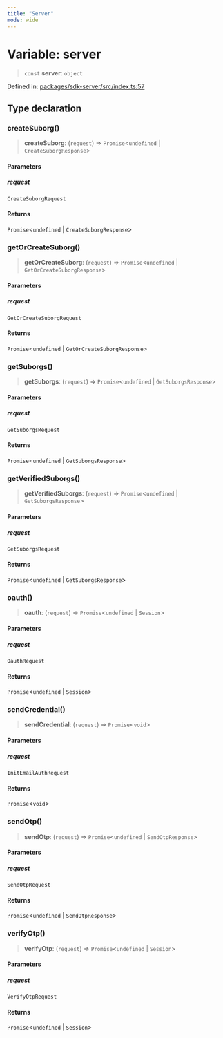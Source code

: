 ```yaml
---
title: "Server"
mode: wide
---
```

  
# Variable: server

> `const` **server**: `object`

Defined in: [packages/sdk-server/src/index.ts:57](https://github.com/tkhq/sdk/blob/94193410cf3571aa019a0b9408107eeb43e39e16/packages/sdk-server/src/index.ts#L57)

## Type declaration

### createSuborg()

> **createSuborg**: (`request`) => `Promise`\<`undefined` \| `CreateSuborgResponse`\>

#### Parameters

##### request

`CreateSuborgRequest`

#### Returns

`Promise`\<`undefined` \| `CreateSuborgResponse`\>

### getOrCreateSuborg()

> **getOrCreateSuborg**: (`request`) => `Promise`\<`undefined` \| `GetOrCreateSuborgResponse`\>

#### Parameters

##### request

`GetOrCreateSuborgRequest`

#### Returns

`Promise`\<`undefined` \| `GetOrCreateSuborgResponse`\>

### getSuborgs()

> **getSuborgs**: (`request`) => `Promise`\<`undefined` \| `GetSuborgsResponse`\>

#### Parameters

##### request

`GetSuborgsRequest`

#### Returns

`Promise`\<`undefined` \| `GetSuborgsResponse`\>

### getVerifiedSuborgs()

> **getVerifiedSuborgs**: (`request`) => `Promise`\<`undefined` \| `GetSuborgsResponse`\>

#### Parameters

##### request

`GetSuborgsRequest`

#### Returns

`Promise`\<`undefined` \| `GetSuborgsResponse`\>

### oauth()

> **oauth**: (`request`) => `Promise`\<`undefined` \| `Session`\>

#### Parameters

##### request

`OauthRequest`

#### Returns

`Promise`\<`undefined` \| `Session`\>

### sendCredential()

> **sendCredential**: (`request`) => `Promise`\<`void`\>

#### Parameters

##### request

`InitEmailAuthRequest`

#### Returns

`Promise`\<`void`\>

### sendOtp()

> **sendOtp**: (`request`) => `Promise`\<`undefined` \| `SendOtpResponse`\>

#### Parameters

##### request

`SendOtpRequest`

#### Returns

`Promise`\<`undefined` \| `SendOtpResponse`\>

### verifyOtp()

> **verifyOtp**: (`request`) => `Promise`\<`undefined` \| `Session`\>

#### Parameters

##### request

`VerifyOtpRequest`

#### Returns

`Promise`\<`undefined` \| `Session`\>
